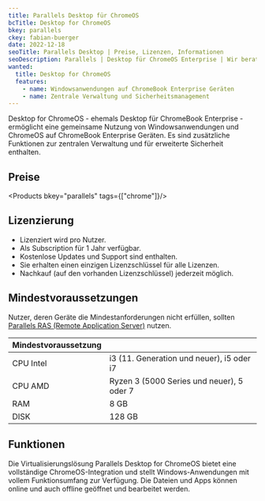 ```yaml
---
title: Parallels Desktop für ChromeOS
bcTitle: Desktop for ChromeOS
bkey: parallels
ckey: fabian-buerger
date: 2022-12-18
seoTitle: Parallels Desktop | Preise, Lizenzen, Informationen
seoDescription: Parallels | Desktop für ChromeOS Enterprise | Wir beraten Sie individuell zu Fragen bei Lizenzierung und Kosten.
wanted:
  title: Desktop for ChromeOS
  features:
    - name: Windowsanwendungen auf ChromeBook Enterprise Geräten
    - name: Zentrale Verwaltung und Sicherheitsmanagement
---
```




<Intro>

Desktop for ChromeOS - ehemals Desktop für ChromeBook Enterprise - ermöglicht eine gemeinsame Nutzung von Windowsanwendungen und ChromeOS auf ChromeBook Enterprise Geräten.
Es sind zusätzliche Funktionen zur zentralen Verwaltung und für erweiterte Sicherheit enthalten.


</Intro>

<TOC />



## Preise

<Products bkey="parallels" tags={["chrome"]}/>


## Lizenzierung

<ArrowList>

- Lizenziert wird pro Nutzer.
- Als Subscription für 1 Jahr verfügbar.
- Kostenlose Updates und Support sind enthalten.
- Sie erhalten einen einzigen Lizenzschlüssel für alle Lizenzen.
- Nachkauf (auf den vorhanden Lizenzschlüssel) jederzeit möglich.

</ArrowList>


## Mindestvoraussetzungen

Nutzer, deren Geräte die Mindestanforderungen nicht erfüllen, sollten [Parallels RAS (Remote Application Server)](/hersteller/parallels/ras/) nutzen.

| Mindestvoraussetzung | |
|:----|:----|
| CPU Intel | i3 (11. Generation und neuer), i5 oder i7 |
| CPU AMD | Ryzen 3 (5000 Series und neuer), 5 oder 7 |
| RAM | 8 GB |
| DISK | 128 GB |



## Funktionen

Die Virtualisierungslösung Parallels Desktop for ChromeOS bietet eine vollständige ChromeOS-Integration und stellt Windows-Anwendungen mit vollem Funktionsumfang zur Verfügung.
Die Dateien und Apps können online und auch offline geöffnet und bearbeitet werden.

